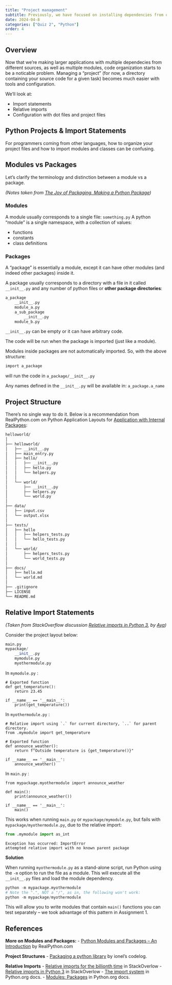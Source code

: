 ```yaml
---
title: "Project management"
subtitle: Previously, we have focused on installing dependencies from other projects -- we expand on that knowledge to learn how to create our own projects
date: 2024-04-8
categories: ["Quiz 2", "Python"]
order: 4
---
```


## Overview

Now that we're making larger applications with multiple dependecies from different sources, as well as multiple modules, code organization starts to be a noticable problem. Managing a "project" (for now, a directory containing your source code for a given task) becomes much easier with tools and configuration.

We'll look at:

- Import statements
- Relative imports
- Configuration with dot files and project files

## Python Projects & Import Statements

For programmers coming from other languages, how to organize your project files and how to import modules and classes can be confusing.

## Modules vs Packages

Let's clarify the terminology and distinction between a module vs a package.

*(Notes taken from [The Joy of Packaging, Making a Python Package](https://python-packaging-tutorial.readthedocs.io/en/2018/setup_py.html))*

### Modules

A module usually corresponds to a single file: `something.py`
A python “module” is a single namespace, with a collection of values:

-   functions
-   constants
-   class definitions

### Packages

A “package” is essentially a module, except it can have other modules (and indeed other packages) inside it.

A package usually corresponds to a directory with a file in it called `__init__.py` and any number of python files or **other package directories**:

```sh
a_package
	__init__.py
	module_a.py
	a_sub_package
		__init__.py
	module_b.py
```

`__init__.py` can be empty or it can have arbitrary code.

The code will be run when the package is imported (just like a module).

Modules inside packages are not automatically imported. So, with the above structure:

```sh
import a_package
```

will run the code in `a_package/__init__.py`

Any names defined in the `__init__.py` will be available in: `a_package.a_name`


## Project Structure

There's no single way to do it. Below is a recommendation from RealPython.com on Python Application Layouts for [Application with Internal Packages](https://realpython.com/python-application-layouts/#application-with-internal-packages):

```sh
helloworld/
│
├── helloworld/
│   ├── __init__.py
│   ├── main_entry.py
│   ├── hello/
│   │   ├── __init__.py
│   │   ├── hello.py
│   │   └── helpers.py
│   │
│   └── world/
│       ├── __init__.py
│       ├── helpers.py
│       └── world.py
│
├── data/
│   ├── input.csv
│   └── output.xlsx
│
├── tests/
│   ├── hello
│   │   ├── helpers_tests.py
│   │   └── hello_tests.py
│   │
│   └── world/
│       ├── helpers_tests.py
│       └── world_tests.py
│
├── docs/
│   ├── hello.md
│   └── world.md
│
├── .gitignore
├── LICENSE
└── README.md
```

## Relative Import Statements

*(Taken from StackOverflow discussion [Relative imports in Python 3](https://stackoverflow.com/questions/16981921/relative-imports-in-python-3),  by [Aya](https://stackoverflow.com/users/172176/aya))*

Consider the project layout below:

```python
main.py
mypackage/
    __init__.py
    mymodule.py
    myothermodule.py
```

In `mymodule.py` :

```.python
# Exported function
def get_temperature():
    return 23.45

if __name__ == '__main__':
    print(get_temperature())
```

In `myothermodule.py` :

```.python
# Relative import using `.` for current directory, `..` for parent directory.
from .mymodule import get_temperature

# Exported function
def announce_weather():
    return f"Outside temperature is {get_temperature()}"

if __name__ == '__main__':
    announce_weather()
```

In `main.py` :

```.python
from mypackage.myothermodule import announce_weather

def main():
    print(announce_weather())

if __name__ == '__main__':
    main()
```

This works when running  `main.py` or `mypackage/mymodule.py`, but fails with `mypackage/myothermodule.py`, due to the relative import:

```python
from .mymodule import as_int
```

```
Exception has occurred: ImportError
attempted relative import with no known parent package
```


**Solution**

When running `myothermodule.py` as a stand-alone script, run Python using the `-m` option to run the file as a module.
This will execute all the `__init__.py` files and load the module dependency.

```python
python -m mypackage.myothermodule 
# Note the ".", NOT a "/", as in, the following won't work:
python -m mypackage/myothermodule
```

This will allow you to write modules that contain `main()` functions you can test separately -- we took advantage of this pattern in Assignment 1.

## References

**More on Modules and Packages:**
- [Python Modules and Packages – An Introduction](https://realpython.com/python-modules-packages/) by RealPython.com

**Project Structures**
- [Packaging a python library](https://blog.ionelmc.ro/2014/05/25/python-packaging/) by ionel's codelog.

**Relative Imports**
- [Relative imports for the billionth time](https://stackoverflow.com/questions/14132789/relative-imports-for-the-billionth-time/14132912#14132912) in StackOverlow
- [Relative imports in Python 3](https://stackoverflow.com/questions/16981921/relative-imports-in-python-3) in StackOverlow
- [The import system](https://docs.python.org/3/reference/import.html#package-relative-imports) in Python.org docs.
- [Modules: Packages](https://docs.python.org/3/tutorial/modules.html#packages) in Python.org docs.

